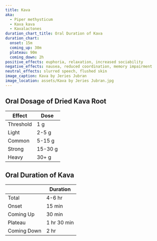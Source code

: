 ```yaml
---
title: Kava
aka:
  - Piper methysticum
  - Kava kava
  - Kavalactones
duration_chart_title: Oral Duration of Kava
duration_chart:
  onset: 15m
  coming_up: 30m
  plateau: 90m
  coming_down: 2h
positive_effects: euphoria, relaxation, increased sociability
negative_effects: nausea, reduced coordination, memory impairment
neutral_effects: slurred speech, flushed skin
image_caption: Kava by Jeries Jubran
image_location: assets/Kava by Jeries Jubran.jpg
---
```


## Oral Dosage of Dried Kava Root
| Effect | Dose |
| --- | --- |
| Threshold | 1 g |
| Light | 2-5 g |
| Common | 5-15 g |
| Strong | 15-30 g |
| Heavy | 30+ g |

## Oral Duration of Kava
|  | Duration |
| --- | --- |
| Total | 4-6 hr |
| Onset | 15 min |
| Coming Up | 30 min |
| Plateau | 1 hr 30 min |
| Coming Down | 2 hr |





